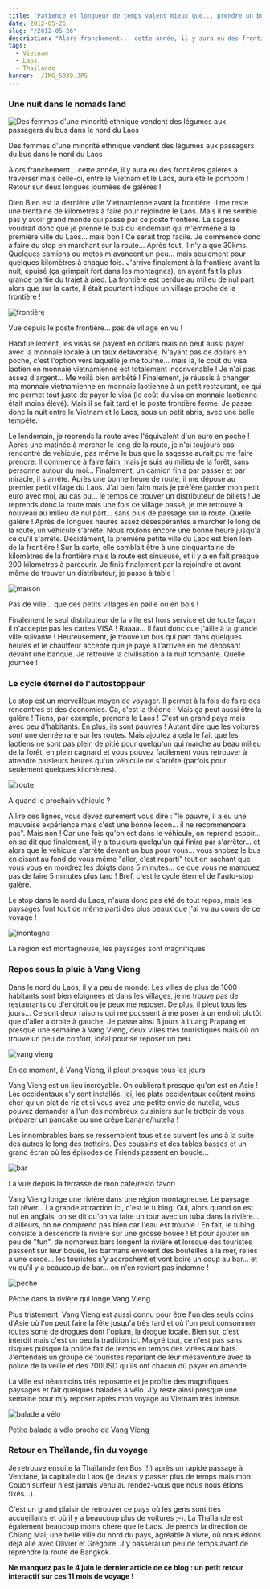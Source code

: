 ```yaml
---
title: "Patience et longueur de temps valent mieux que... prendre un bus au Laos ?"
date: 2012-05-26
slug: "/2012-05-26"
description: "Alors franchement... cette année, il y aura eu des frontières galères à traverser mais celle-ci, entre le Vietnam et le Laos, aura été le pompom..."
tags:
  - Vietnam
  - Laos
  - Thaïlande
banner: ./IMG_5039.JPG
---
```


### Une nuit dans le nomads land

![Des femmes d'une minorité ethnique vendent des légumes aux passagers du bus dans le nord du Laos](./IMG_4963.JPG)

<div class="img-caption">
  Des femmes d'une minorité ethnique vendent des légumes aux passagers du bus
  dans le nord du Laos
</div>

Alors franchement... cette année, il y aura eu des frontières galères à traverser mais celle-ci, entre le Vietnam et le Laos, aura été le pompom ! Retour sur deux longues journées de galères !

Dien Bien est la dernière ville Vietnamienne avant la frontière. Il me reste une trentaine de kilomètres à faire pour rejoindre le Laos. Mais il ne semble pas y avoir grand monde qui passe par ce poste frontière. La sagesse voudrait donc que je prenne le bus du lendemain qui m'emmène à la première ville du Laos… mais bon ! Ce serait trop facile. Je commence donc à faire du stop en marchant sur la route… Après tout, il n'y a que 30kms. Quelques camions ou motos m'avancent un peu… mais seulement pour quelques kilomètres à chaque fois. J'arrive finalement à la frontière avant la nuit, épuisé (ça grimpait fort dans les montagnes), en ayant fait la plus grande partie du trajet à pied. La frontière est perdue au milieu de nul part alors que sur la carte, il était pourtant indiqué un village proche de la frontière !

![frontière](./IMG_4960.JPG)

<div class="img-caption">
  Vue depuis le poste frontière… pas de village en vu !
</div>

Habituellement, les visas se payent en dollars mais on peut aussi payer avec la monnaie locale à un taux défavorable. N'ayant pas de dollars en poche, c'est l'option vers laquelle je me tourne… mais là, le coût du visa laotien en monnaie vietnamienne est totalement inconvenable ! Je n'ai pas assez d'argent… Me voilà bien embêté ! Finalement, je réussis à changer ma monnaie vietnamienne en monnaie laotienne à un petit restaurant, ce qui me permet tout juste de payer le visa (le coût du visa en monnaie laotienne était moins élevé). Mais il se fait tard et le poste frontière ferme. Je passe donc la nuit entre le Vietnam et le Laos, sous un petit abris, avec une belle tempête.

Le lendemain, je reprends la route avec l'équivalent d'un euro en poche ! Après une matinée à marcher le long de la route, je n'ai toujours pas rencontré de véhicule, pas même le bus que la sagesse aurait pu me faire prendre. Il commence à faire faim, mais je suis au milieu de la forêt, sans personne autour du moi… Finalement, un camion finis par passer et par miracle, il s'arrête. Après une bonne heure de route, il me dépose au premier petit village du Laos. J'ai bien faim mais je préfère garder mon petit euro avec moi, au cas ou… le temps de trouver un distributeur de billets ! Je reprends donc la route mais une fois ce village passé, je me retrouve à nouveau au milieu de nul part… sans plus de passage sur la route. Quelle galère ! Après de longues heures assez désespérantes à marcher le long de la route, un véhicule s'arrête. Nous roulons encore une bonne heure jusqu'à ce qu'il s'arrête. Décidément, la première petite ville du Laos est bien loin de la frontière ! Sur la carte, elle semblait être à une cinquantaine de kilomètres de la frontière mais la route est sinueuse, et il y a en fait presque 200 kilomètres à parcourir. Je finis finalement par la rejoindre et avant même de trouver un distributeur, je passe à table !

![maison](./IMG_4976.JPG)

<div class="img-caption">
  Pas de ville... que des petits villages en paille ou en bois !
</div>

Finalement le seul distributeur de la ville est hors service et de toute façon, il n'accepte pas les cartes VISA ! Raaaa… Il faut donc que j'aille à la grande ville suivante ! Heureusement, je trouve un bus qui part dans quelques heures et le chauffeur accepte que je paye à l'arrivée en me déposant devant une banque. Je retrouve la civilisation à la nuit tombante. Quelle journée !

### Le cycle éternel de l'autostoppeur

Le stop est un merveilleux moyen de voyager. Il permet à la fois de faire des rencontres et des économies. Ça, c'est la théorie ! Mais ça peut aussi être la galère ! Tiens, par exemple, prenons le Laos ! C'est un grand pays mais avec peu d'habitants. En plus, ils sont pauvres ! Autant dire que les voitures sont une denrée rare sur les routes. Mais ajoutez à cela le fait que les laotiens ne sont pas plein de pitié pour quelqu'un qui marche au beau milieu de la forêt, en plein cagnard et vous pouvez facilement vous retrouver à attendre plusieurs heures qu'un véhicule ne s'arrête (parfois pour seulement quelques kilomètres).

![route](./IMG_5036.JPG)

<div class="img-caption">A quand le prochain véhicule ?</div>

A lire ces lignes, vous devez surement vous dire : "le pauvre, il a eu une mauvaise expérience mais c'est une bonne leçon… il ne recommencera pas". Mais non ! Car une fois qu'on est dans le véhicule, on reprend espoir… on se dit que finalement, il y a toujours quelqu'un qui finira par s'arrêter… et alors que le véhicule s'arrête devant un bus pour vous… vous snobez le bus en disant au fond de vous même "aller, c'est reparti" tout en sachant que vous vous en mordrez les doigts dans 5 minutes… ce que vous ne manquez pas de faire 5 minutes plus tard ! Bref, c'est le cycle éternel de l'auto-stop galère.

Le stop dans le nord du Laos, n'aura donc pas été de tout repos, mais les paysages font tout de même parti des plus beaux que j'ai vu au cours de ce voyage !

![montagne](./IMG_5031.JPG)

<div class="img-caption">
  La région est montagneuse, les paysages sont magnifiques
</div>

### Repos sous la pluie à Vang Vieng

Dans le nord du Laos, il y a peu de monde. Les villes de plus de 1000 habitants sont bien éloignées et dans les villages, je ne trouve pas de restaurants ou d'endroit où je peux me reposer. De plus, il pleut tous les jours… Ce sont deux raisons qui me poussent à me poser à un endroit plutôt que d'aller à droite à gauche. Je passe ainsi 3 jours à Luang Prapang et presque une semaine à Vang Vieng, deux villes très touristiques mais où on trouve un peu de confort, idéal pour se reposer un peu.

![vang vieng](./IMG_5041.JPG)

<div class="img-caption">
  En ce moment, à Vang Vieng, il pleut presque tous les jours
</div>

Vang Vieng est un lieu incroyable. On oublierait presque qu'on est en Asie ! Les occidentaux s'y sont installés. Ici, les plats occidentaux coûtent moins cher qu'un plat de riz et si vous avez une petite envie de nutella, vous pouvez demander à l'un des nombreux cuisiniers sur le trottoir de vous préparer un pancake ou une crêpe banane/nutella !

Les innombrables bars se ressemblent tous et se suivent les uns à la suite des autres le long des trottoirs. Des coussins et des tables basses et un grand écran où les épisodes de Friends passent en boucle...

![bar](./IMG_5038.JPG)

<div class="img-caption">
  La vue depuis la terrasse de mon café/resto favori
</div>

Vang Vieng longe une rivière dans une région montagneuse. Le paysage fait rêver… La grande attraction ici, c'est le tubing. Oui, alors quand on est nul en anglais, on se dit qu'on va faire un tour avec un tuba dans la rivière… d'ailleurs, on ne comprend pas bien car l'eau est trouble ! En fait, le tubing consiste à descendre la rivière sur une grosse bouée ! Et pour ajouter un peu de "fun", de nombreux bars longent la rivière et lorsque des touristes passent sur leur bouée, les barmans envoient des bouteilles à la mer, reliés à une corde… les touristes s'y accrochent et vont boire un coup au bar… et vu qu'il y a beaucoup de bar… on n'en revient pas indemne !

![peche](./IMG_5056.JPG)

<div class="img-caption">Pêche dans la rivière qui longe Vang Vieng</div>

Plus tristement, Vang Vieng est aussi connu pour être l'un des seuls coins d'Asie où l'on peut faire la fête jusqu'à très tard et où l'on peut consommer toutes sorte de drogues dont l'opium, la drogue locale. Bien sur, c'est interdit mais c'est un peu la tradition ici. Malgré tout, ce n'est pas sans risques puisque la police fait de temps en temps des virées aux bars. J'entendais un groupe de touristes reparlant de leur mésaventure avec la police de la veille et des 700USD qu'ils ont chacun dû payer en amende.

La ville est néanmoins très reposante et je profite des magnifiques paysages et fait quelques balades à vélo. J'y reste ainsi presque une semaine pour m'y reposer après mon voyage au Vietnam très intense.

![balade a vélo](./IMG_5057.JPG)

<div class="img-caption">Petite balade à vélo proche de Vang Vieng</div>

### Retour en Thaïlande, fin du voyage

Je retrouve ensuite la Thaïlande (en Bus !!!) après un rapide passage à Ventiane, la capitale du Laos (je devais y passer plus de temps mais mon Couch surfeur n'est jamais venu au rendez-vous que nous nous étions fixés…).

C'est un grand plaisir de retrouver ce pays où les gens sont très accueillants et où il y a beaucoup plus de voitures ;-). La Thaïlande est également beaucoup moins chère que le Laos. Je prends la direction de Chiang Mai, une belle ville du nord du pays, agréable à vivre, où nous étions déjà allé avec Olivier et Grégoire. J'y passerai un peu de temps avant de reprendre la route de Bangkok.

**Ne manquez pas le 4 juin le dernier article de ce blog : un petit retour interactif sur ces 11 mois de voyage !**


<Navigation previous="/2012-05-14" />
